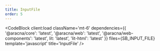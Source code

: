```yaml
---
title: InputFile
order: 5
---
```



<InputFileComponentBlock client:load />

<CodeBlock
  client:load
  className='mt-6'
  dependencies={{
    '@aracna/core': 'latest',
    '@aracna/web': 'latest',
    '@aracna/web-components': 'latest',
    lit: 'latest',
    'lit-html': 'latest'
  }}
  files={SB_INPUT_FILE}
  template='javascript'
  title='InputFile'
/>
